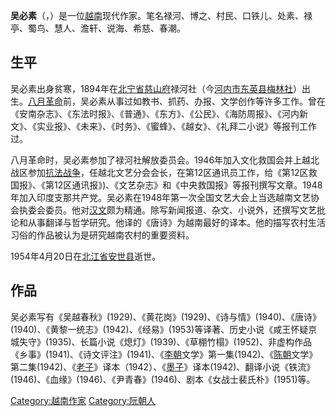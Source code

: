 {{unreferenced|time=2010-06-30T11:22:31+00:00}}
'''吴必素'''（{{lang-vi|Ngô Tất Tố}}，{{bd|1894年||1954年|4月20日}}）是一位[[越南|越南]]现代作家。笔名禄河、博之、村民、口铁儿、处素、禄亭、蜀鸟、慧人、澹轩、说海、希慈、春潮。

==生平==
吴必素出身贫寒，1894年在[[北宁省|北宁省]][[慈山府|慈山府]]禄河社（今[[河内市|河内市]][[东英县|东英县]][[梅林社|梅林社]]）出生。[[八月革命|八月革命]]前，吴必素从事过如教书、抓药、办报、文学创作等许多工作。曾在《安南杂志》、《东法时报》、《普通》、《东方》、《公民》、《海防周报》、《河内新文》、《实业报》、《未来》、《时务》、《蜜蜂》、《越女》、《礼拜二小说》等报刊工作过。

八月革命时，吴必素参加了禄河社解放委员会。1946年加入文化救国会并上越北战区参加[[法越战争|抗法战争]]，任越北文艺分会会长，在第12区通讯员工作，给《第12区救国报》、《第12区通讯报》)、《文艺杂志》和《中央救国报》等报刊撰写文章。1948年加入印度支那共产党。吴必素在1948年第一次全国文艺大会上当选越南文艺协会执委会委员。他对[[汉文|汉文]]颇为精通。除写新闻报道、杂文、小说外，还撰写文艺批论和从事翻译与哲学研究。他译的《唐诗》为越南最好的译本。他的描写农村生活习俗的作品被认为是研究越南农村的重要资料。

1954年4月20日在[[北江省|北江省]][[安世县|安世县]]逝世。

==作品==
吴必素写有《吴越春秋》(1929)、《黄花岗》(1929)、《诗与情》(1940)、《唐诗》(1940)、《黄黎一统志》(1942)、《经易》(1953)等译著、历史小说《咸王怀疑京城失守》(1935)、长篇小说《熄灯》(1939)、《草棚竹榻》(1952)、非虚构作品《乡事》(1941)、《诗文评注》(1941)、《[[李朝|李朝]]文学》第一集(1942)、《[[陈朝|陈朝]]文学》第二集(1942)、《[[道德经|老子]]》译本（1942）、《[[墨子_(书)|墨子]]》译本(1942)、翻译小说《铁流》(1946)、《血缘》(1946)、《尹青春》(1946)、剧本《女战士裴氏朴》(1951)等。

{{越南人小作品}}

[[Category:越南作家|Category:越南作家]]
[[Category:阮朝人|Category:阮朝人]]